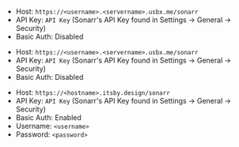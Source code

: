 
<Tabs>

<TabItem value="ultra-sonarr" label="Ultra.cc">

- Host: `https://<username>.<servername>.usbx.me/sonarr`
- API Key: `API Key` (Sonarr's API Key found in Settings -> General -> Security) 
- Basic Auth: Disabled

</TabItem>

<TabItem value="seedhost-sonarr" label="Seedhost.eu">

- Host: `https://<username>.<servername>.usbx.me/sonarr`
- API Key: `API Key` (Sonarr's API Key found in Settings -> General -> Security) 
- Basic Auth: Disabled

</TabItem>

<TabItem value="hbd-sonarr" label="Hostingby.design">

- Host: `https://<hostname>.itsby.design/sonarr`
- API Key: `API Key` (Sonarr's API Key found in Settings -> General -> Security) 
- Basic Auth: Enabled
- Username: `<username>`
- Password: `<password>`

</TabItem>

</Tabs>
